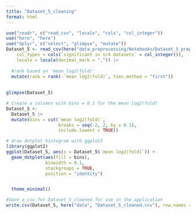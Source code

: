 ```yaml
---
title: "Dataset_5_cleaning"
format: html
---
```


```r
use("readr", c("read_csv", "locale", "cols", "col_integer"))
use("here", "here")
use("dplyr", c("select", "glimpse", "mutate"))
Dataset_5 <- read_csv(here("data_preprocessing/Notebooks/Dataset_5_preprocessing/Dataset_5.csv"), 
    col_types = cols(`significant in n/4 datasets` = col_integer()), 
    locale = locale(decimal_mark = ",")) |> 
  
  #rank based on 'mean log2(fold)'  
  mutate(rank = rank(-`mean log2(fold)`, ties.method = "first")) 
       
  
glimpse(Dataset_5)
```



```r
# Create a columns with bins = 0.1 for the mean log2(fold)
Dataset_5 <- 
  Dataset_5 |> 
  mutate(bins = cut(`mean log2(fold)`, 
                    breaks = seq(-2, 2, by = 0.1), 
                    include.lowest = TRUE)) 

```


```r
# draw dotplot histogram with ggplot2
library(ggplot2)
ggplot(Dataset_5, aes(x = Dataset_5$`mean log2(fold)`)) +
  geom_dotplot(aes(fill = bins), 
               binwidth = 0.1, 
               stackgroups = TRUE, 
               position = "identity") 


  theme_minimal()

```






```r
#Save a csv for Dataset_5_cleaned for use in the application 
write.csv(Dataset_5, here("data", "Dataset_5_cleaned.csv"), row.names = FALSE)



```

